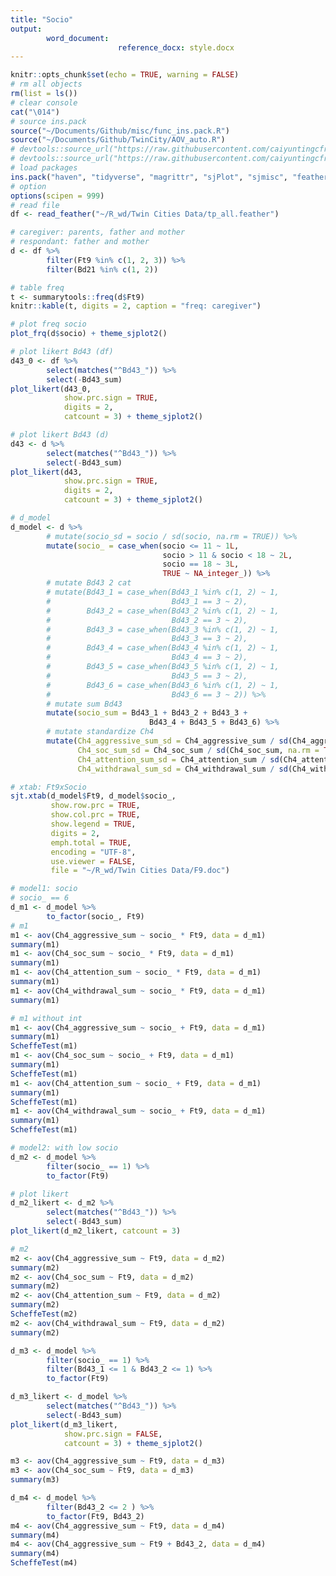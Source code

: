 ```yaml
---
title: "Socio"
output: 
        word_document:
                        reference_docx: style.docx
---
```


```r

knitr::opts_chunk$set(echo = TRUE, warning = FALSE)
# rm all objects
rm(list = ls())
# clear console
cat("\014")
# source ins.pack
source("~/Documents/Github/misc/func_ins.pack.R")
source("~/Documents/Github/TwinCity/AOV_auto.R")
# devtools::source_url("https://raw.githubusercontent.com/caiyuntingcfrc/misc/function_poverty/func_ins.pack.R")
# devtools::source_url("https://raw.githubusercontent.com/caiyuntingcfrc/TwinCity/master/AOV_auto.R")
# load packages
ins.pack("haven", "tidyverse", "magrittr", "sjPlot", "sjmisc", "feather", "DescTools")
# option
options(scipen = 999)
# read file
df <- read_feather("~/R_wd/Twin Cities Data/tp_all.feather")

```
```r

# caregiver: parents, father and mother
# respondant: father and mother
d <- df %>% 
        filter(Ft9 %in% c(1, 2, 3)) %>% 
        filter(Bd21 %in% c(1, 2))

```

```r

# table freq
t <- summarytools::freq(d$Ft9)
knitr::kable(t, digits = 2, caption = "freq: caregiver")

```


```r

# plot freq socio 
plot_frq(d$socio) + theme_sjplot2()

```


```r
# plot likert Bd43 (df) 
d43_0 <- df %>% 
        select(matches("^Bd43_")) %>% 
        select(-Bd43_sum)
plot_likert(d43_0, 
            show.prc.sign = TRUE,
            digits = 2, 
            catcount = 3) + theme_sjplot2()

# plot likert Bd43 (d)
d43 <- d %>% 
        select(matches("^Bd43_")) %>% 
        select(-Bd43_sum)
plot_likert(d43, 
            show.prc.sign = TRUE, 
            digits = 2, 
            catcount = 3) + theme_sjplot2()

```
```r
# d_model
d_model <- d %>% 
        # mutate(socio_sd = socio / sd(socio, na.rm = TRUE)) %>%
        mutate(socio_ = case_when(socio <= 11 ~ 1L,
                                  socio > 11 & socio < 18 ~ 2L,
                                  socio == 18 ~ 3L,
                                  TRUE ~ NA_integer_)) %>%
        # mutate Bd43 2 cat
        # mutate(Bd43_1 = case_when(Bd43_1 %in% c(1, 2) ~ 1, 
        #                           Bd43_1 == 3 ~ 2), 
        #        Bd43_2 = case_when(Bd43_2 %in% c(1, 2) ~ 1, 
        #                           Bd43_2 == 3 ~ 2), 
        #        Bd43_3 = case_when(Bd43_3 %in% c(1, 2) ~ 1, 
        #                           Bd43_3 == 3 ~ 2), 
        #        Bd43_4 = case_when(Bd43_4 %in% c(1, 2) ~ 1, 
        #                           Bd43_4 == 3 ~ 2), 
        #        Bd43_5 = case_when(Bd43_5 %in% c(1, 2) ~ 1, 
        #                           Bd43_5 == 3 ~ 2), 
        #        Bd43_6 = case_when(Bd43_6 %in% c(1, 2) ~ 1, 
        #                           Bd43_6 == 3 ~ 2)) %>% 
        # mutate sum Bd43
        mutate(socio_sum = Bd43_1 + Bd43_2 + Bd43_3 +
                               Bd43_4 + Bd43_5 + Bd43_6) %>% 
        # mutate standardize Ch4
        mutate(Ch4_aggressive_sum_sd = Ch4_aggressive_sum / sd(Ch4_aggressive_sum, na.rm = TRUE),
               Ch4_soc_sum_sd = Ch4_soc_sum / sd(Ch4_soc_sum, na.rm = TRUE),
               Ch4_attention_sum_sd = Ch4_attention_sum / sd(Ch4_attention_sum, na.rm = TRUE),
               Ch4_withdrawal_sum_sd = Ch4_withdrawal_sum / sd(Ch4_withdrawal_sum, na.rm = TRUE))
```
```r
# xtab: Ft9xSocio
sjt.xtab(d_model$Ft9, d_model$socio_, 
         show.row.prc = TRUE, 
         show.col.prc = TRUE, 
         show.legend = TRUE, 
         digits = 2, 
         emph.total = TRUE, 
         encoding = "UTF-8", 
         use.viewer = FALSE,
         file = "~/R_wd/Twin Cities Data/F9.doc")
```
```r
# model1: socio
# socio_ == 6
d_m1 <- d_model %>% 
        to_factor(socio_, Ft9)
# m1
m1 <- aov(Ch4_aggressive_sum ~ socio_ * Ft9, data = d_m1)
summary(m1)
m1 <- aov(Ch4_soc_sum ~ socio_ * Ft9, data = d_m1)
summary(m1)
m1 <- aov(Ch4_attention_sum ~ socio_ * Ft9, data = d_m1)
summary(m1)
m1 <- aov(Ch4_withdrawal_sum ~ socio_ * Ft9, data = d_m1)
summary(m1)

# m1 without int
m1 <- aov(Ch4_aggressive_sum ~ socio_ + Ft9, data = d_m1)
summary(m1)
ScheffeTest(m1)
m1 <- aov(Ch4_soc_sum ~ socio_ + Ft9, data = d_m1)
summary(m1)
ScheffeTest(m1)
m1 <- aov(Ch4_attention_sum ~ socio_ + Ft9, data = d_m1)
summary(m1)
ScheffeTest(m1)
m1 <- aov(Ch4_withdrawal_sum ~ socio_ + Ft9, data = d_m1)
summary(m1)
ScheffeTest(m1)
```
```r
# model2: with low socio
d_m2 <- d_model %>% 
        filter(socio_ == 1) %>% 
        to_factor(Ft9)

# plot likert
d_m2_likert <- d_m2 %>% 
        select(matches("^Bd43_")) %>% 
        select(-Bd43_sum)
plot_likert(d_m2_likert, catcount = 3)
```
```r
# m2
m2 <- aov(Ch4_aggressive_sum ~ Ft9, data = d_m2)
summary(m2)
m2 <- aov(Ch4_soc_sum ~ Ft9, data = d_m2)
summary(m2)
m2 <- aov(Ch4_attention_sum ~ Ft9, data = d_m2)
summary(m2)
ScheffeTest(m2)
m2 <- aov(Ch4_withdrawal_sum ~ Ft9, data = d_m2)
summary(m2)
```
```r

d_m3 <- d_model %>% 
        filter(socio_ == 1) %>% 
        filter(Bd43_1 <= 1 & Bd43_2 <= 1) %>% 
        to_factor(Ft9)

d_m3_likert <- d_model %>% 
        select(matches("^Bd43_")) %>% 
        select(-Bd43_sum)
plot_likert(d_m3_likert, 
            show.prc.sign = FALSE, 
            catcount = 3) + theme_sjplot2()

m3 <- aov(Ch4_aggressive_sum ~ Ft9, data = d_m3)
m3 <- aov(Ch4_soc_sum ~ Ft9, data = d_m3)
summary(m3)

```
```r

d_m4 <- d_model %>% 
        filter(Bd43_2 <= 2 ) %>% 
        to_factor(Ft9, Bd43_2)
m4 <- aov(Ch4_aggressive_sum ~ Ft9, data = d_m4)
summary(m4)
m4 <- aov(Ch4_aggressive_sum ~ Ft9 + Bd43_2, data = d_m4)
summary(m4)
ScheffeTest(m4)
```


